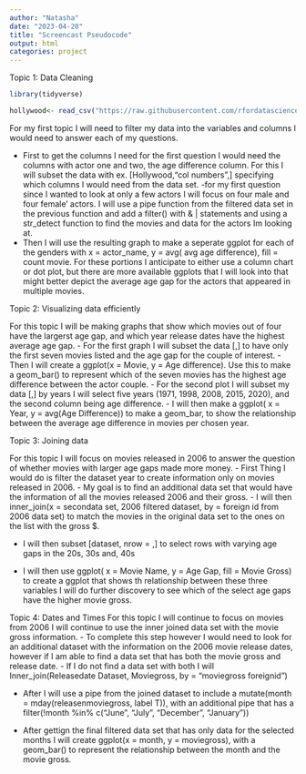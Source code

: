 ---
author: "Natasha"
date: "2023-04-20"
title: "Screencast Pseudocode"
output: html
categories: project
---


Topic 1: Data Cleaning
```{r}
library(tidyverse)

hollywood<- read_csv("https://raw.githubusercontent.com/rfordatascience/tidytuesday/master/data/2023/2023-02-14/age_gaps.csv")

```

For my first topic I will need to filter my data into the variables and columns I would need to answer each of my questions.

- First to get the columns I need for the first question I would need the columns with actor one and two, the age difference column. For this I will subset the data with ex. [Hollywood,"col numbers",] specifying which columns I would need from the data set.
-for my first question since I wanted to look at only a few actors I will focus on four male and four female' actors. I will use a pipe function from the filtered data set in the previous function and add a filter() with & | statements and using a str_detect function to find the movies and data for the actors Im looking at.
- Then I will use the resulting graph to make a seperate ggplot for each of the genders with x = actor_name, y = avg( avg age difference), fill = count movie. For these portions I anticipate to either use a column chart or dot plot, but there are more available ggplots that I will look into that might better depict the average age gap for the actors that appeared in multiple movies.



Topic 2: Visualizing data efficiently 

For this topic I will be making graphs that show which movies out of four have the largerst age gap, and which year release dates have the highest average age gap. 
- For the first graph I will subset the data [,] to have only the first seven movies listed and the age gap for the couple of interest.
- Then I will create a ggplot(x = Movie, y = Age difference). Use this to make a geom_bar() to represent which of the seven movies has the highest age difference between the actor couple.
- For the second plot I will subset my data [,] by years I will select five years (1971, 1998, 2008, 2015, 2020), and the second column being age difference.
- I will then make a ggplot( x = Year, y = avg(Age Difference)) to make a geom_bar, to show the relationship between the average age difference in movies per chosen year.


Topic 3: Joining data

For this topic I will focus on movies released in 2006 to answer the question of whether movies with larger age gaps made more money.
- First Thing I would do is filter the dataset year to create information only on movies released in 2006.
- My goal is to find an additional data set that would have the information of all the movies released 2006 and their gross.
- I will then inner_join(x = secondata set, 2006 filtered dataset, by = foreign id from 2006 data set) to match the movies in the original data set to the ones on the list with the gross $.

- I will then subset [dataset, nrow = ,] to select rows with varying age gaps in the 20s, 30s and, 40s 

- I will then use ggplot( x = Movie Name, y = Age Gap, fill = Movie Gross) to create a ggplot that shows th relationship between these three variables I will do further discovery to see which of the select age gaps have the higher movie gross.

Topic 4: Dates and Times
For this topic I will continue to focus on movies from 2006 I will continue to use the inner joined data set with the movie gross information.
 - To complete this step however I would need to look for an additional dataset with the information on the 2006 movie release dates, however if I am able to find a data set that has both the movie gross and release date.
 - If I do not find a data set with both I will Inner_join(Releasedate Dataset, Moviegross, by = "moviegross foreignid")
 
 - After I will use a pipe from the joined dataset to include a mutate(month = mday(releasenmoviegross, label T)), with an additional pipe that has a filter(!month %in% c("June", "July", "December", "January"))
 
 - After gettign the final filtered data set that has only data for the selected months I will create ggplot(x = month, y = moviegross), with a geom_bar() to represent the relationship between the month and the movie gross.
 

  



